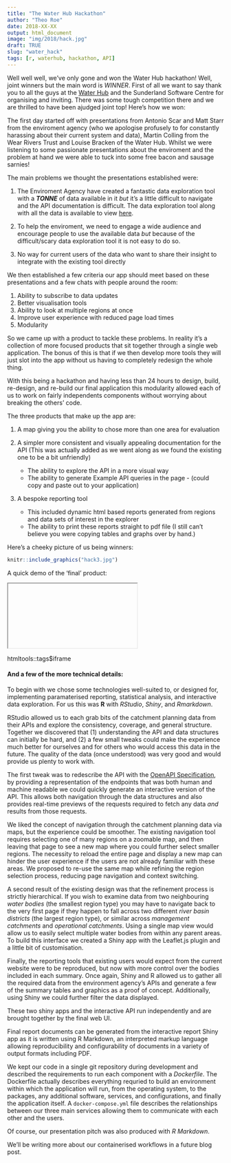 ```yaml
---
title: "The Water Hub Hackathon"
author: "Theo Roe"
date: 2018-XX-XX
output: html_document
image: "img/2018/hack.jpg"
draft: TRUE
slug: "water_hack"
tags: [r, waterhub, hackathon, API]
---
```


Well well well, we've only gone and won the Water Hub hackathon! Well, joint winners but the main word is *WINNER*. First of all we want to say thank you to all the guys at the [Water Hub](http://www.thewaterhub.org.uk/) and the Sunderland Software Centre for organising and inviting. There was some tough competition there and we are thrilled to have been ajudged joint top! Here's how we won:

The first day started off with presentations from Antonio Scar and Matt Starr from the enviroment agency (who we apologise profusely to for constantly harassing about their current system and data), Martin Colling from the Wear Rivers Trust and Louise Bracken of the Water Hub. Whilst we were listening to some passionate presentations about the enviroment and the problem at hand we were able to tuck into some free bacon and sausage sarnies! 

The main problems we thought the presentations established were:

1) The Enviroment Agency have created a fantastic data exploration tool with a **_TONNE_** of data available in it *but* it's a little difficult to navigate and the API documentation is difficult. The data exploration tool along with all the data is available to view [here](http://environment.data.gov.uk/catchment-planning/).

2) To help the enviroment, we need to engage a wide audience and encourage people to use the available data *but* because of the difficult/scary data exploration tool it is not easy to do so.

3) No way for current users of the data who want to share their insight to integrate with the existing tool directly

We then established a few criteria our app should meet based on these presentations and a few chats with people around the room:

1) Ability to subscribe to data updates
2) Better visualisation tools
3) Ability to look at multiple regions at once
4) Improve user experience with reduced page load times
5) Modularity

So we came up with a product to tackle these problems. In reality it's a collection of more focused products that sit together through a single web application. The bonus of this is that if we then develop more tools they will just slot into the app without us having to completely redesign the whole thing.

With this being a hackathon and having less than 24 hours to design, build, re-design, and re-build our final application this modularity allowed each of us to work on fairly independents components without worrying about breaking the others' code.

The three products that make up the app are:

1) A map giving you the ability to chose more than one area for evaluation

2) A simpler more consistent and visually appealing documentation for the API (This was actually added as we went along as we found the existing one to be a bit unfriendly)
    + The ability to explore the API in a more visual way
    + The ability to generate Example API queries in the page - (could copy and paste out to your application)

3) A bespoke reporting tool 
    + This included dynamic html based reports generated from regions and data sets of interest in the explorer
    + The ability to print these reports straight to pdf file (I still can't believe you were copying tables and graphs over by hand.)

Here's a cheeky picture of us being winners:
```r
knitr::include_graphics("hack3.jpg")
```
A quick demo of the 'final' product:

<iframe> link to video </iframe>
htmltools::tags$iframe

#### And a few of the more technical details:

To begin with we chose some technologies well-suited to, or designed for, implementing paramaterised reporting, statistical analysis, and interactive data exploration.
For us this was **R** with *RStudio*, *Shiny*, and *Rmarkdown*.

RStudio allowed us to each grab bits of the catchment planning data from their APIs and explore the consistency, coverage, and general structure.  Together we discovered that (1) understanding the API and data structures can initially be hard, and (2) a few small tweaks could make the experience much better for ourselves and for others who would access this data in the future.  The quality of the data (once understood) was very good and would provide us plenty to work with.

The first tweak was to redescribe the API with the [OpenAPI Specification](https://swagger.io/specification/), by providing a representation of the endpoints that was both human and machine readable we could quickly generate an interactive version of the API.  This allows both navigation through the data structures and also provides real-time previews of the requests required to fetch any data *and* results from those requests.

We liked the concept of navigation through the catchment planning data via maps, but the experience could be smoother.  The existing navigation tool requires selecting one of many regions on a zoomable map, and then leaving that page to see a new map where you could further select smaller regions.  The necessity to reload the entire page and display a new map can hinder the user experience if the users are not already familiar with these areas.  We proposed to re-use the same map while refining the region selection process, reducing page navigation and context switching.

A second result of the existing design was that the refinement process is strictly hierarchical.  If you wish to examine data from two neighbouring *water bodies* (the smallest region type) you may have to navigate back to the very first page if they happen to fall across two different *river basin districts* (the largest region type), or similar across *management catchments* and *operational catchments*.  Using a single map view would allow us to easily select multiple water bodies from within any parent areas.  To build this interface we created a Shiny app with the Leaflet.js plugin and a little bit of customisation.

Finally, the reporting tools that existing users would expect from the current website were to be reproduced, but now with more control over the bodies included in each summary.  Once again, Shiny and R allowed us to gather all the required data from the environment agency's APIs and generate a few of the summary tables and graphics as a proof of concept.  Additionally, using Shiny we could further filter the data displayed.

These two shiny apps and the interactive API run independently and are brought together by the final web UI.

Final report documents can be generated from the interactive report Shiny app as it is written using R Markdown, an interpreted markup language allowing reproducibility and configurability of documents in a variety of output formats including PDF.

We kept our code in a single git repository during development and described the requirements to run each component with a *Dockerfile*.  The Dockerfile actually describes everything requried to build an environment within which the application will run, from the operating system, to the packages, any additional software, services, and configurations, and finally the application itself.  A `docker-compose.yml` file describes the relationships between our three main services allowing them to communicate with each other and the users. 

Of course, our presentation pitch was also produced with *R Markdown*.

We'll be writing more about our containerised workflows in a future blog post.
